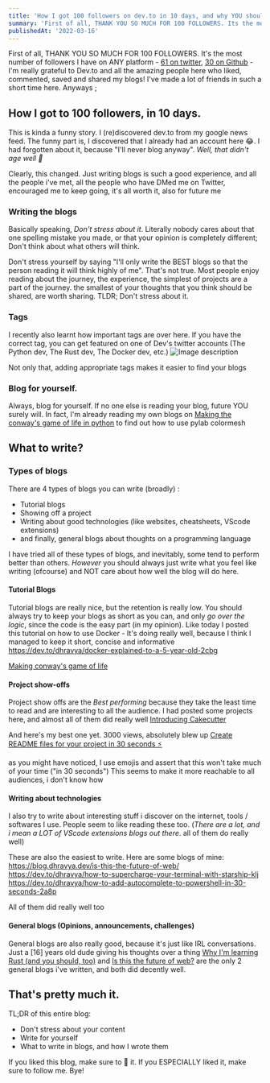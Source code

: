 ```yaml
---
title: 'How I got 100 followers on dev.to in 10 days, and why YOU should start blogging now. '
summary: 'First of all, THANK YOU SO MUCH FOR 100 FOLLOWERS. Its the most number of followers I have on ANY platform - 61 on twitter, 30 on Github'
publishedAt: '2022-03-16'
---
```


First of all, THANK YOU SO MUCH FOR 100 FOLLOWERS. It's the most number of followers I have on ANY platform - [61 on twitter](https://twitter.com/dhravyashah), [30 on Github](https://github.com/dhravya) - I'm really grateful to Dev.to and all the amazing people here who liked, commented, saved and shared my blogs! I've made a lot of friends in such a short time here. Anyways ;

## How I got to 100 followers, in 10 days.

This is kinda a funny story. I (re)discovered dev.to from my google news feed. The funny part is, I discovered that I already had an account here 😂. I had forgotten about it, because "I'll never blog anyway". _Well, that didn't age well 🤣_

Clearly, this changed. Just writing blogs is such a good experience, and all the people i've met, all the people who have DMed me on Twitter, encouraged me to keep going, it's all worth it, also for future me

### Writing the blogs

Basically speaking, _Don't stress about it_. Literally nobody cares about that one spelling mistake you made, or that your opinion is completely different; Don't think about what others will think.

Don't stress yourself by saying "I'll only write the BEST blogs so that the person reading it will think highly of me". That's not true. Most people enjoy reading about the journey, the experience, the simplest of projects are a part of the journey. the smallest of your thoughts that you think should be shared, are worth sharing. TLDR; Don't stress about it.

### Tags

I recently also learnt how important tags are over here. If you have the correct tag, you can get featured on one of Dev's twitter accounts (The Python dev, The Rust dev, The Docker dev, etc.) ![Image description](https://dev-to-uploads.s3.amazonaws.com/uploads/articles/bxewkx77dju9jdkpyjf5.png)

Not only that, adding appropriate tags makes it easier to find your blogs

### Blog for yourself.

Always, blog for yourself. If no one else is reading your blog, future YOU surely will. In fact, I'm already reading my own blogs on [Making the conway's game of life in python](https://blog.dhravya.dev/making-the-game-of-life/) to find out how to use pylab colormesh

## What to write?

### Types of blogs

There are 4 types of blogs you can write (broadly) :

- Tutorial blogs
- Showing off a project
- Writing about good technologies (like websites, cheatsheets, VScode extensions)
- and finally, general blogs about thoughts on a programming language

I have tried all of these types of blogs, and inevitably, some tend to perform better than others. _However_ you should always just write what you feel like writing (ofcourse) and NOT care about how well the blog will do here.

#### Tutorial Blogs

Tutorial blogs are really nice, but the retention is really low. You should always try to keep your blogs as short as you can, and only _go over the logic_, since the code is the easy part (in my opinion). Like today I posted this tutorial on how to use Docker - It's doing really well, because I think I managed to keep it short, concise and informative https://dev.to/dhravya/docker-explained-to-a-5-year-old-2cbg

[Making conway's game of life](https://dev.to/dhravya/making-the-conways-game-of-life-in-python-54an)

#### Project show-offs

Project show offs are the _Best performing_ because they take the least time to read and are interesting to all the audience. I had posted some projects here, and almost all of them did really well [Introducing Cakecutter](https://dev.to/dhravya/introducing-cakecutter-start-projects-quickly-from-cakes-templates-5adk)

And here's my best one yet. 3000 views, absolutely blew up [Create README files for your project in 30 seconds ⚡](https://dev.to/dhravya/create-readme-files-for-your-project-in-30-seconds-2acp)

as you might have noticed, I use emojis and assert that this won't take much of your time ("in 30 seconds") This seems to make it more reachable to all audiences, i don't know how

#### Writing about technologies

I also try to write about interesting stuff i discover on the internet, tools / softwares I use. People seem to like reading these too. (_There are a lot, and i mean a LOT of VScode extensions blogs out there_. all of them do really well)

These are also the easiest to write. Here are some blogs of mine: https://blog.dhravya.dev/is-this-the-future-of-web/ https://dev.to/dhravya/how-to-supercharge-your-terminal-with-starship-klj https://dev.to/dhravya/how-to-add-autocomplete-to-powershell-in-30-seconds-2a8p

All of them did really well too

#### General blogs (Opinions, announcements, challenges)

General blogs are also really good, because it's just like IRL conversations. Just a [16] years old dude giving his thoughts over a thing [Why I'm learning Rust (and you should, too)](https://dev.to/dhravya/why-im-learning-rust-and-you-should-too-51c) and [Is this the future of web?](https://blog.dhravya.dev/is-this-the-future-of-web/) are the only 2 general blogs i've written, and both did decently well.

## That's pretty much it.

TL;DR of this entire blog:

- Don't stress about your content
- Write for yourself
- What to write in blogs, and how I wrote them

If you liked this blog, make sure to 💖 it. If you ESPECIALLY liked it, make sure to follow me. Bye!
